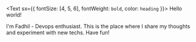 <Text sx={{ fontSize: [4, 5, 6], fontWeight: `bold`, color: `heading` }}>
  Hello world!
</Text>

I'm Fadhil - Devops enthusiast. This is the place where I share my thoughts and experiment with new techs. Have fun!

